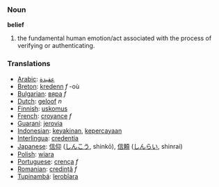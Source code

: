 === Noun ===

'''belief'''

# the fundamental human emotion/act associated with the process of verifying or authenticating. 

=== Translations ===
*[[Arabic]]: [[عقيدة]]
*[[Breton]]: [[kredenn]] ''f'' -où
*[[Bulgarian]]: [[вяра]] ''f''
*[[Dutch]]: [[geloof]] ''n''
*[[Finnish]]: [[uskomus]]
*[[French]]: [[croyance]] ''f''
*[[Guaraní]]: [[jerovia]]
*[[Indonesian]]: [[yakin|keyakinan]], [[percaya|kepercayaan]]
*[[Interlingua]]: [[credentia]]
*[[Japanese]]: [[信仰]] ([[しんこう]], shinkō), [[信頼]] ([[しんらい]], shinrai)
*[[Polish]]: [[wiara]]
*[[Portuguese]]: [[crença]] ''f''
*[[Romanian]]: [[credinţă]] ''f''
*[[Tupinambá]]: [[îerobîara]]